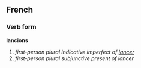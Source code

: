 ==French==
===Verb form===
'''lancions'''

# ''first-person plural indicative imperfect of [[lancer]]''
# ''first-person plural subjunctive present of lancer''